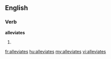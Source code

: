 ==English==

===Verb===
'''alleviates'''

# {{third-person singular of|[[alleviate]]}}

[[fr:alleviates]]
[[hu:alleviates]]
[[my:alleviates]]
[[vi:alleviates]]